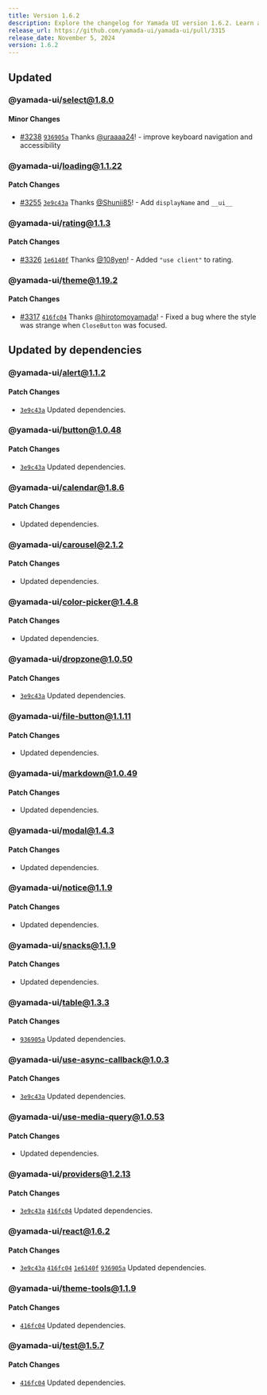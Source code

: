 ```yaml
---
title: Version 1.6.2
description: Explore the changelog for Yamada UI version 1.6.2. Learn about the latest features, bug fixes, and improvements.
release_url: https://github.com/yamada-ui/yamada-ui/pull/3315
release_date: November 5, 2024
version: 1.6.2
---
```


## Updated

### @yamada-ui/select@1.8.0

#### Minor Changes

- [#3238](https://github.com/yamada-ui/yamada-ui/pull/3238) [`936905a`](https://github.com/yamada-ui/yamada-ui/commit/936905a4a336d670ea6d58a050de0636ec76113b) Thanks [@uraaaa24](https://github.com/uraaaa24)! - improve keyboard navigation and accessibility

### @yamada-ui/loading@1.1.22

#### Patch Changes

- [#3255](https://github.com/yamada-ui/yamada-ui/pull/3255) [`3e9c43a`](https://github.com/yamada-ui/yamada-ui/commit/3e9c43a1ec4e8b5f0d714a583aa97f96e8189b27) Thanks [@Shunii85](https://github.com/Shunii85)! - Add `displayName` and `__ui__`

### @yamada-ui/rating@1.1.3

#### Patch Changes

- [#3326](https://github.com/yamada-ui/yamada-ui/pull/3326) [`1e6140f`](https://github.com/yamada-ui/yamada-ui/commit/1e6140f67987960f61346fa85e3a43faf077b6e6) Thanks [@108yen](https://github.com/108yen)! - Added `"use client"` to rating.

### @yamada-ui/theme@1.19.2

#### Patch Changes

- [#3317](https://github.com/yamada-ui/yamada-ui/pull/3317) [`416fc04`](https://github.com/yamada-ui/yamada-ui/commit/416fc04c37d6341f4611c3dd3c2b3c48926b750b) Thanks [@hirotomoyamada](https://github.com/hirotomoyamada)! - Fixed a bug where the style was strange when `CloseButton` was focused.

## Updated by dependencies

### @yamada-ui/alert@1.1.2

#### Patch Changes

- [`3e9c43a`](https://github.com/yamada-ui/yamada-ui/commit/3e9c43a1ec4e8b5f0d714a583aa97f96e8189b27) Updated dependencies.

### @yamada-ui/button@1.0.48

#### Patch Changes

- [`3e9c43a`](https://github.com/yamada-ui/yamada-ui/commit/3e9c43a1ec4e8b5f0d714a583aa97f96e8189b27) Updated dependencies.

### @yamada-ui/calendar@1.8.6

#### Patch Changes

- Updated dependencies.

### @yamada-ui/carousel@2.1.2

#### Patch Changes

- Updated dependencies.

### @yamada-ui/color-picker@1.4.8

#### Patch Changes

- Updated dependencies.

### @yamada-ui/dropzone@1.0.50

#### Patch Changes

- [`3e9c43a`](https://github.com/yamada-ui/yamada-ui/commit/3e9c43a1ec4e8b5f0d714a583aa97f96e8189b27) Updated dependencies.

### @yamada-ui/file-button@1.1.11

#### Patch Changes

- Updated dependencies.

### @yamada-ui/markdown@1.0.49

#### Patch Changes

- Updated dependencies.

### @yamada-ui/modal@1.4.3

#### Patch Changes

- Updated dependencies.

### @yamada-ui/notice@1.1.9

#### Patch Changes

- Updated dependencies.

### @yamada-ui/snacks@1.1.9

#### Patch Changes

- Updated dependencies.

### @yamada-ui/table@1.3.3

#### Patch Changes

- [`936905a`](https://github.com/yamada-ui/yamada-ui/commit/936905a4a336d670ea6d58a050de0636ec76113b) Updated dependencies.

### @yamada-ui/use-async-callback@1.0.3

#### Patch Changes

- [`3e9c43a`](https://github.com/yamada-ui/yamada-ui/commit/3e9c43a1ec4e8b5f0d714a583aa97f96e8189b27) Updated dependencies.

### @yamada-ui/use-media-query@1.0.53

#### Patch Changes

- Updated dependencies.

### @yamada-ui/providers@1.2.13

#### Patch Changes

- [`3e9c43a`](https://github.com/yamada-ui/yamada-ui/commit/3e9c43a1ec4e8b5f0d714a583aa97f96e8189b27) [`416fc04`](https://github.com/yamada-ui/yamada-ui/commit/416fc04c37d6341f4611c3dd3c2b3c48926b750b) Updated dependencies.

### @yamada-ui/react@1.6.2

#### Patch Changes

- [`3e9c43a`](https://github.com/yamada-ui/yamada-ui/commit/3e9c43a1ec4e8b5f0d714a583aa97f96e8189b27) [`416fc04`](https://github.com/yamada-ui/yamada-ui/commit/416fc04c37d6341f4611c3dd3c2b3c48926b750b) [`1e6140f`](https://github.com/yamada-ui/yamada-ui/commit/1e6140f67987960f61346fa85e3a43faf077b6e6) [`936905a`](https://github.com/yamada-ui/yamada-ui/commit/936905a4a336d670ea6d58a050de0636ec76113b) Updated dependencies.

### @yamada-ui/theme-tools@1.1.9

#### Patch Changes

- [`416fc04`](https://github.com/yamada-ui/yamada-ui/commit/416fc04c37d6341f4611c3dd3c2b3c48926b750b) Updated dependencies.

### @yamada-ui/test@1.5.7

#### Patch Changes

- [`416fc04`](https://github.com/yamada-ui/yamada-ui/commit/416fc04c37d6341f4611c3dd3c2b3c48926b750b) Updated dependencies.
